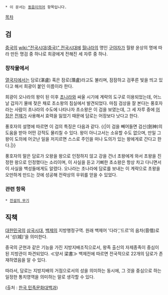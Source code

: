  * 이 문서는 [[동음이의어]] 항목입니다.

[[목차]]
== 검 ==
[[중국]]의 [[wiki:"전국시대(중국)" 전국시대]]에 [[월]]나라의 명인 [[구야자]]가 월왕 윤상의 명에 따라 만든 명검 중 하나로 희광에게 전해진 세 자루 중 하나.

=== 창작물에서 ===
[[열국지]]에서는 담로(湛盧) 혹은 잠로(潛盧)라고도 불리며, 잠잠하고 검푸른 빛을 띄고 있다고 해서 희광이 붙인 이름이라 한다.

희광이 오나라의 왕이 된 이후 [[초]]나라와 싸울 시기에 계략의 도구로 이용되었는데, 어느 날 갑자기 물에 젖은 채로 초소왕의 침실에서 발견되었다. 마침 검상을 잘 본다는 풍호자라는 사람이 초나라의 수도에 나타나자 초소왕은 이 검을 보였는데, 그 세 자루 중에 [[어장]]은 [[전제]]가 사용해서 효력을 잃었기 때문에 담로는 어장보다 낫다고 한다.

풍호자의 설명에 따르면 이 검의 특징은 다음과 같다.
{{|이 검을 빼어들면 검신(劍神)의 도움을 받아 어떤 강적도 물리칠 수 있다. 왕이 아니고서는 소유할 수도 없으며, 만일 그 왕이 도의에 어긋난 일을 저지르면 스스로 주인을 떠나 도의가 있는 왕에게로 간다고 한다.|}}

풍호자의 말은 담로가 오왕을 왕으로 인정하지 않고 강을 건너 초왕에게 와서 초왕을 진정한 왕으로 인정했다는 소리이며, 이 사실을 듣고 기뻐한 초소왕은 항상 차고 다니면서 이 사실을 백성들에게도 알렸다. 오나라는 초나라에 담로를 보내는 이 계략으로 초왕을 오만하게 만드는 것에 성공해 전략상의 우위를 얻을 수 있었다.

=== 관련 항목 ===
 * [[전설의 무기]]

== 직책 ==
[[대한민국]]의 [[삼국시대]], [[백제]]의 지방행정구역. 원래 백제어 '다라','드르'의 음차(音借)로서 '성(城)'을 의미한다.

중국의 군현과 같은 기능을 가진 지방지배조직으로서, 왕족 출신의 자제종족이 중심이 된 지방관이 파견되었다. ≪양서 梁書≫ 백제전에 따르면 전국적으로 22개의 담로가 존재하였음을 알 수 있다.

따라서, 담로는 지방지배의 거점으로서의 성을 의미하는 동시에, 그 것을 중심으로 하는 일정한 통치영역을 의미하는 말로 생각할 수 있다.

(출처 : [http://terms.naver.com/entry.nhn?docId=534479 한국 민족문화대백과])
